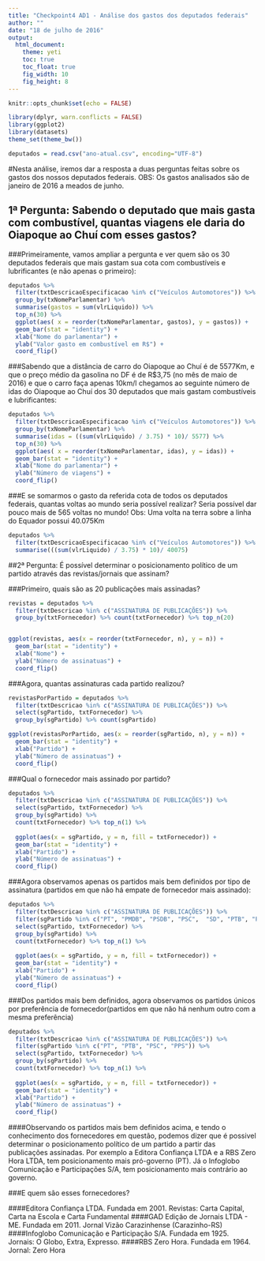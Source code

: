 ```yaml
---
title: "Checkpoint4 AD1 - Análise dos gastos dos deputados federais"
author: ""
date: "18 de julho de 2016"
output:
  html_document:
    theme: yeti
    toc: true
    toc_float: true
    fig_width: 10
    fig_height: 8
---
```


```r
knitr::opts_chunk$set(echo = FALSE)
```

```r
library(dplyr, warn.conflicts = FALSE)
library(ggplot2)
library(datasets)
theme_set(theme_bw())
```

```r
deputados = read.csv("ano-atual.csv", encoding="UTF-8")

```
#Nesta análise, iremos dar a resposta a duas perguntas feitas sobre os gastos dos nossos deputados federais. OBS: Os gastos analisados são de janeiro de 2016 a meados de junho.

## 1ª Pergunta: Sabendo o deputado que mais gasta com combustível, quantas viagens ele daria do Oiapoque ao Chuí com esses gastos?  

###Primeiramente, vamos ampliar a pergunta e ver quem são os 30 deputados federais que mais gastam sua cota com combustíveis e lubrificantes (e não apenas o primeiro):

```r

deputados %>% 
  filter(txtDescricaoEspecificacao %in% c("Veículos Automotores")) %>%
  group_by(txNomeParlamentar) %>% 
  summarise(gastos = sum(vlrLiquido)) %>%
  top_n(30) %>%
  ggplot(aes( x = reorder(txNomeParlamentar, gastos), y = gastos)) +
  geom_bar(stat = "identity") +
  xlab("Nome do parlamentar") +
  ylab("Valor gasto em combustível em R$") +
  coord_flip()

```

###Sabendo que a distância de carro do Oiapoque ao Chuí é de 5577Km, e que o preço médio da gasolina no DF é de R$3,75  (no mês de maio de 2016) e que o carro faça apenas 10km/l chegamos ao seguinte número de idas do Oiapoque ao Chuí dos 30 deputados que mais gastam combustíveis e lubrificantes:
```r

deputados %>% 
  filter(txtDescricaoEspecificacao %in% c("Veículos Automotores")) %>%
  group_by(txNomeParlamentar) %>% 
  summarise(idas = ((sum(vlrLiquido) / 3.75) * 10)/ 5577) %>%
  top_n(30) %>%
  ggplot(aes( x = reorder(txNomeParlamentar, idas), y = idas)) +
  geom_bar(stat = "identity") +
  xlab("Nome do parlamentar") +
  ylab("Número de viagens") +
  coord_flip()

```

###E se somarmos o gasto da referida cota de todos os deputados federais, quantas voltas ao mundo seria possível realizar? Seria possível dar pouco mais de 565 voltas no mundo! Obs: Uma volta na terra sobre a linha do Equador possui 40.075Km
```r

deputados %>% 
  filter(txtDescricaoEspecificacao %in% c("Veículos Automotores")) %>%
  summarise(((sum(vlrLiquido) / 3.75) * 10)/ 40075)

```


##2ª Pergunta: É possível determinar o posicionamento político de um partido através das revistas/jornais que assinam?  

###Primeiro, quais são as 20 publicações mais assinadas?
```r
revistas = deputados %>%
  filter(txtDescricao %in% c("ASSINATURA DE PUBLICAÇÕES")) %>%
  group_by(txtFornecedor) %>% count(txtFornecedor) %>% top_n(20)


ggplot(revistas, aes(x = reorder(txtFornecedor, n), y = n)) +
  geom_bar(stat = "identity") +
  xlab("Nome") +
  ylab("Número de assinatuas") +
  coord_flip()

```

###Agora, quantas assinaturas cada partido realizou?
```r

revistasPorPartido = deputados %>% 
  filter(txtDescricao %in% c("ASSINATURA DE PUBLICAÇÕES")) %>% 
  select(sgPartido, txtFornecedor) %>% 
  group_by(sgPartido) %>% count(sgPartido)

ggplot(revistasPorPartido, aes(x = reorder(sgPartido, n), y = n)) +
  geom_bar(stat = "identity") +
  xlab("Partido") +
  ylab("Número de assinatuas") +
  coord_flip()

```

###Qual o fornecedor mais assinado por partido? 
```r

deputados %>% 
  filter(txtDescricao %in% c("ASSINATURA DE PUBLICAÇÕES")) %>% 
  select(sgPartido, txtFornecedor) %>%
  group_by(sgPartido) %>% 
  count(txtFornecedor) %>% top_n(1) %>% 
  
  ggplot(aes(x = sgPartido, y = n, fill = txtFornecedor)) +
  geom_bar(stat = "identity") +
  xlab("Partido") +
  ylab("Número de assinatuas") +
  coord_flip()

```

###Agora observamos apenas os partidos mais bem definidos por tipo de assinatura (partidos em que não há empate de fornecedor mais assinado):

```r

deputados %>% 
  filter(txtDescricao %in% c("ASSINATURA DE PUBLICAÇÕES")) %>% 
  filter(sgPartido %in% c("PT", "PMDB", "PSDB", "PSC",  "SD", "PTB", "PSD", "PSB", "PR", "PP", "PPS", "DEM", "PCdoB")) %>%
  select(sgPartido, txtFornecedor) %>%
  group_by(sgPartido) %>% 
  count(txtFornecedor) %>% top_n(1) %>% 
  
  ggplot(aes(x = sgPartido, y = n, fill = txtFornecedor)) +
  geom_bar(stat = "identity") +
  xlab("Partido") +
  ylab("Número de assinatuas") +
  coord_flip()

```

###Dos partidos mais bem definidos, agora observamos os partidos únicos por preferência de fornecedor(partidos em que não há nenhum outro com a mesma preferência)

```r

deputados %>% 
  filter(txtDescricao %in% c("ASSINATURA DE PUBLICAÇÕES")) %>% 
  filter(sgPartido %in% c("PT", "PTB", "PSC", "PPS")) %>%
  select(sgPartido, txtFornecedor) %>%
  group_by(sgPartido) %>% 
  count(txtFornecedor) %>% top_n(1) %>% 
  
  ggplot(aes(x = sgPartido, y = n, fill = txtFornecedor)) +
  geom_bar(stat = "identity") +
  xlab("Partido") +
  ylab("Número de assinatuas") +
  coord_flip()

```

####Observando os partidos mais bem definidos acima, e tendo o conhecimento dos fornecedores em questão, podemos dizer que é possivel determinar o posicionamento político de um partido a partir das publicações assinadas. Por exemplo a Editora Confiança LTDA e a RBS Zero Hora LTDA, tem posicionamento mais pró-governo (PT). Já o Infoglobo Comunicação e Participações S/A, tem posicionamento mais contrário ao governo.

###E quem são esses fornecedores?

####Editora Confiança LTDA. Fundada em 2001. Revistas: Carta Capital, Carta na Escola e Carta Fundamental
####GAD Edição de Jornais LTDA - ME. Fundada em 2011. Jornal Vizão Carazinhense (Carazinho-RS) 
####Infoglobo Comunicação e Participação S/A. Fundada em 1925. Jornais: O Globo, Extra, Expresso.
####RBS Zero Hora. Fundada em 1964. Jornal: Zero Hora
